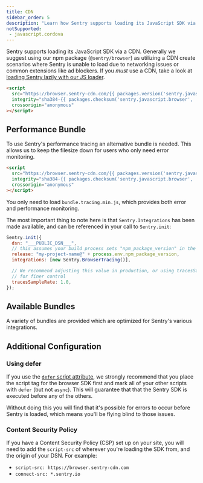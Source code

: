 ```yaml
---
title: CDN
sidebar_order: 5
description: "Learn how Sentry supports loading its JavaScript SDK via a CDN."
notSupported:
 - javascript.cordova
---
```



Sentry supports loading its JavaScript SDK via a CDN. Generally we suggest using our npm package (`@sentry/browser`) as utilizing a CDN create scenarios where Sentry is unable to load due to networking issues or common extensions like ad blockers. If you _must_ use a CDN, take a look at [loading Sentry lazily with our JS loader](../lazy-load-sentry/).

```html {tabTitle: CDN}
<script
  src="https://browser.sentry-cdn.com/{{ packages.version('sentry.javascript.browser') }}/bundle.min.js"
  integrity="sha384-{{ packages.checksum('sentry.javascript.browser', 'bundle.min.js', 'sha384-base64') }}"
  crossorigin="anonymous"
></script>
```

## Performance Bundle

To use Sentry's performance tracing an alternative bundle is needed. This allows us to keep the filesize down for users who only need error monitoring.

```html {tabTitle: CDN}
<script
  src="https://browser.sentry-cdn.com/{{ packages.version('sentry.javascript.browser') }}/bundle.tracing.min.js"
  integrity="sha384-{{ packages.checksum('sentry.javascript.browser', 'bundle.tracing.min.js', 'sha384-base64') }}"
  crossorigin="anonymous"
></script>
```

<Note>

You only need to load `bundle.tracing.min.js`, which provides both error and performance monitoring.

</Note>

The most important thing to note here is that `Sentry.Integrations` has been made available, and can be referenced in your call to `Sentry.init`:

```javascript {tabTitle: CDN}
Sentry.init({
  dsn: "___PUBLIC_DSN___",
  // this assumes your build process sets "npm_package_version" in the env
  release: "my-project-name@" + process.env.npm_package_version,
  integrations: [new Sentry.BrowserTracing()],

  // We recommend adjusting this value in production, or using tracesSampler
  // for finer control
  tracesSampleRate: 1.0,
});
```

## Available Bundles

A variety of bundles are provided which are optimized for Sentry's various integrations.

<JsBundleList />

## Additional Configuration

### Using defer

If you use the [`defer` script attribute](https://developer.mozilla.org/en-US/docs/Web/HTML/Element/script#attr-defer), we strongly recommend that you place the script tag for the browser SDK first and mark all of your other scripts with `defer` (but not `async`). This will guarantee that that the Sentry SDK is executed before any of the others.

Without doing this you will find that it's possible for errors to occur before Sentry is loaded, which means you'll be flying blind to those issues.

### Content Security Policy

If you have a Content Security Policy (CSP) set up on your site, you will need to add the `script-src` of wherever you're loading the SDK from, and the origin of your DSN. For example:

- `script-src: https://browser.sentry-cdn.com`
- `connect-src: *.sentry.io`
